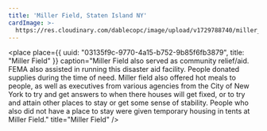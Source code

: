 ```yaml
---
title: 'Miller Field, Staten Island NY'
cardImage: >-
  https://res.cloudinary.com/dablecopc/image/upload/v1729788740/miller_field_mrb1xx.jpg
---
```


<place
  place={{
    uuid: "03135f9c-9770-4a15-b752-9b85f6fb3879",
    title: "Miller Field"
  }}
  caption="Miller Field also served as community relief/aid. FEMA also assisted in running this disaster aid facility. People donated supplies during the time of need. Miller field also offered hot meals to people, as well as executives from various agencies from the City of New York to try and get answers to when there houses will get fixed, or to try and attain other places to stay or get some sense of stability. People who also did not have a place to stay were given temporary housing in tents at Miller Field."
  title="Miller Field"
/>
